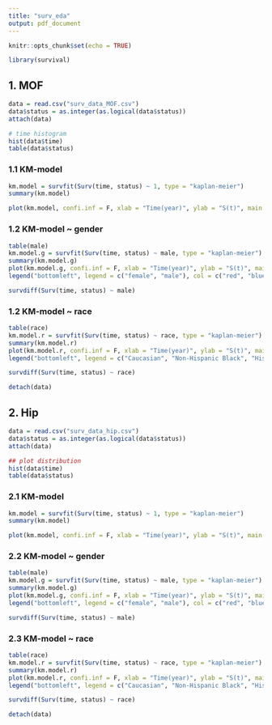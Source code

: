 ```yaml
---
title: "surv_eda"
output: pdf_document
---
```


```r
knitr::opts_chunk$set(echo = TRUE)
```


```r
library(survival)
```

## 1. MOF

```r
data = read.csv("surv_data_MOF.csv")
data$status = as.integer(as.logical(data$status))
attach(data)

# time histogram 
hist(data$time)
table(data$status)
```

### 1.1 KM-model 

```r
km.model = survfit(Surv(time, status) ~ 1, type = "kaplan-meier")
summary(km.model)

plot(km.model, confi.inf = F, xlab = "Time(year)", ylab = "S(t)", main = "KM-model", ylim = c(0.95, 1))
```

### 1.2 KM-model ~ gender 

```r
table(male)
km.model.g = survfit(Surv(time, status) ~ male, type = "kaplan-meier")
summary(km.model.g)
plot(km.model.g, confi.inf = F, xlab = "Time(year)", ylab = "S(t)", main = "KM-model", ylim = c(0.96, 1), col = c("red", "blue"), las = 1, lwd=2, mark.time=T)
legend("bottomleft", legend = c("female", "male"), col = c("red", "blue"), lty=1, lwd=2, cex = 2)

survdiff(Surv(time, status) ~ male)
```

### 1.2 KM-model ~ race 

```r
table(race)
km.model.r = survfit(Surv(time, status) ~ race, type = "kaplan-meier")
summary(km.model.r)
plot(km.model.r, confi.inf = F, xlab = "Time(year)", ylab = "S(t)", main = "KM-model", ylim = c(0.96, 1), col = c("red", "blue", "brown", "green"), las = 1, lwd=2, mark.time=T)
legend("bottomleft", legend = c("Caucasian", "Non-Hispanic Black", "Hispanic", "other"), col = c("red", "blue", "brown", "green"), lty=1)

survdiff(Surv(time, status) ~ race)

detach(data)
```

## 2. Hip 

```r
data = read.csv("surv_data_hip.csv")
data$status = as.integer(as.logical(data$status))
attach(data)

## plot distribution
hist(data$time)
table(data$status)
```

### 2.1 KM-model 

```r
km.model = survfit(Surv(time, status) ~ 1, type = "kaplan-meier")
summary(km.model)

plot(km.model, confi.inf = F, xlab = "Time(year)", ylab = "S(t)", main = "KM-model", ylim = c(0.99, 1))
```

### 2.2 KM-model ~ gender 

```r

table(male)
km.model.g = survfit(Surv(time, status) ~ male, type = "kaplan-meier")
summary(km.model.g)
plot(km.model.g, confi.inf = F, xlab = "Time(year)", ylab = "S(t)", main = "KM-model", ylim = c(0.99, 1), col = c("red", "blue"), las = 1, lwd=2, mark.time=T)
legend("bottomleft", legend = c("female", "male"), col = c("red", "blue"), lty=1, lwd=2, cex = 2)

survdiff(Surv(time, status) ~ male)

```

### 2.3 KM-model ~ race 

```r
table(race)
km.model.r = survfit(Surv(time, status) ~ race, type = "kaplan-meier")
summary(km.model.r)
plot(km.model.r, confi.inf = F, xlab = "Time(year)", ylab = "S(t)", main = "KM-model", ylim = c(0.99, 1), col = c("red", "blue", "brown", "green"), las = 1, lwd=2, mark.time=T)
legend("bottomleft", legend = c("Caucasian", "Non-Hispanic Black", "Hispanic", "other"), col = c("red", "blue", "brown", "green"), lty=1)

survdiff(Surv(time, status) ~ race)

detach(data)
```